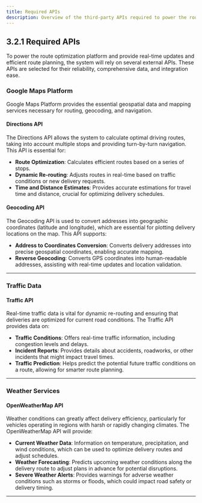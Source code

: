 ```yaml
---
title: Required APIs
description: Overview of the third-party APIs required to power the route optimization system, including traffic data, geospatial information, and weather services.
---
```


## 3.2.1 Required APIs

To power the route optimization platform and provide real-time updates and efficient route planning, the system will rely on several external APIs. These APIs are selected for their reliability, comprehensive data, and integration ease.

### **Google Maps Platform**

Google Maps Platform provides the essential geospatial data and mapping services necessary for routing, geocoding, and navigation.

#### **Directions API**
The Directions API allows the system to calculate optimal driving routes, taking into account multiple stops and providing turn-by-turn navigation. This API is essential for:

- **Route Optimization**: Calculates efficient routes based on a series of stops.
- **Dynamic Re-routing**: Adjusts routes in real-time based on traffic conditions or new delivery requests.
- **Time and Distance Estimates**: Provides accurate estimations for travel time and distance, crucial for optimizing delivery schedules.


#### **Geocoding API**
The Geocoding API is used to convert addresses into geographic coordinates (latitude and longitude), which are essential for plotting delivery locations on the map. This API supports:

- **Address to Coordinates Conversion**: Converts delivery addresses into precise geospatial coordinates, enabling accurate mapping.
- **Reverse Geocoding**: Converts GPS coordinates into human-readable addresses, assisting with real-time updates and location validation.


---

### **Traffic Data**

#### **Traffic API**
Real-time traffic data is vital for dynamic re-routing and ensuring that deliveries are optimized for current road conditions. The Traffic API provides data on:

- **Traffic Conditions**: Offers real-time traffic information, including congestion levels and delays.
- **Incident Reports**: Provides details about accidents, roadworks, or other incidents that might impact travel times.
- **Traffic Prediction**: Helps predict the potential future traffic conditions on a route, allowing for smarter route planning.


---

### **Weather Services**

#### **OpenWeatherMap API**
Weather conditions can greatly affect delivery efficiency, particularly for vehicles operating in regions with harsh or rapidly changing climates. The OpenWeatherMap API will provide:

- **Current Weather Data**: Information on temperature, precipitation, and wind conditions, which can be used to optimize delivery routes and adjust schedules.
- **Weather Forecasting**: Predicts upcoming weather conditions along the delivery route to adjust plans in advance for potential disruptions.
- **Severe Weather Alerts**: Provides warnings for adverse weather conditions such as storms or floods, which could impact road safety or delivery timing.

---

